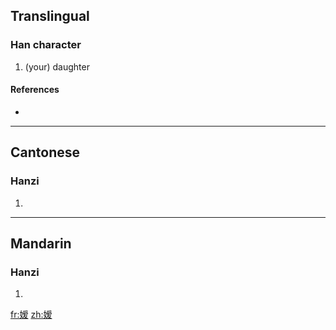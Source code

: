 {{also|嬡}}
==Translingual==

===Han character===
{{Han char|rn=38|rad=女|as=10|sn=13|four=|canj=女月月水 (VBBE), X女月月水 (XVBBE)}}

# (your) daughter

====References====
* {{Han ref|kx=0269.181|hdz=21072.120|uh=5AD2|ud=23250}}

----

==Cantonese==

===Hanzi===
{{yue-hanzi|jyut=|y=oi3|tra=嬡}}

# {{defn|Cantonese|sort=女10}}

----

==Mandarin==

===Hanzi===
{{cmn-hanzi|tra=嬡|pin=[[ài]] ([[ai4]])|wg=ai<sup>4</sup>}}

# {{defn|Mandarin|sort=女10}}

[[fr:嫒]]
[[zh:嫒]]